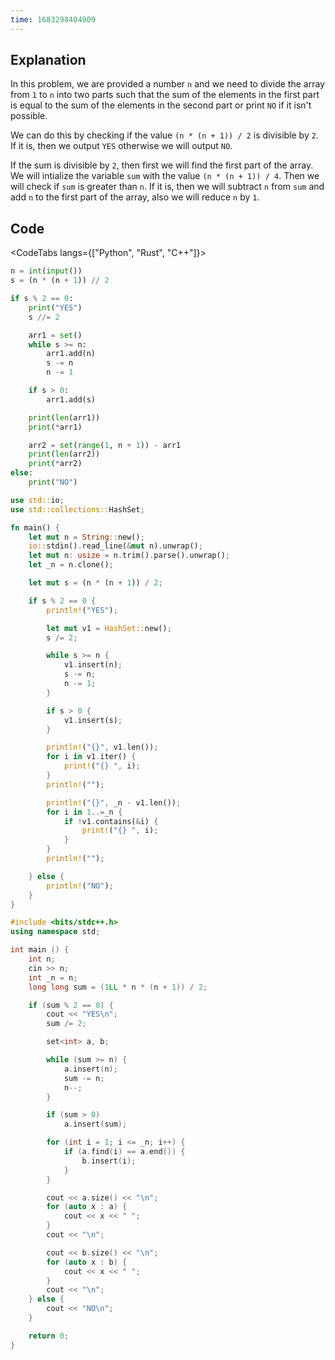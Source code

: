 ```yaml
---
time: 1683298404909
---
```


## Explanation

In this problem, we are provided a number `n` and we need to divide the array from `1` to `n` into two parts such that the sum of the elements in the first part is equal to the sum of the elements in the second part or print `NO` if it isn't possible.

We can do this by checking if the value `(n * (n + 1)) / 2` is divisible by `2`. If it is, then we output `YES` otherwise we will output `NO`.

If the sum is divisible by `2`, then first we will find the first part of the array. We will intialize the variable `sum` with the value `(n * (n + 1)) / 4`. Then we will check if `sum` is greater than `n`. If it is, then we will subtract `n` from `sum` and add `n` to the first part of the array, also we will reduce `n` by `1`.

## Code

<CodeTabs langs={["Python", "Rust", "C++"]}>

```python
n = int(input())
s = (n * (n + 1)) // 2

if s % 2 == 0:
    print("YES")
    s //= 2

    arr1 = set()
    while s >= n:
        arr1.add(n)
        s -= n
        n -= 1

    if s > 0:
        arr1.add(s)

    print(len(arr1))
    print(*arr1)

    arr2 = set(range(1, n + 1)) - arr1
    print(len(arr2))
    print(*arr2)
else:
    print("NO")
```

```rust
use std::io;
use std::collections::HashSet;

fn main() {
    let mut n = String::new();
    io::stdin().read_line(&mut n).unwrap();
    let mut n: usize = n.trim().parse().unwrap();
    let _n = n.clone();

    let mut s = (n * (n + 1)) / 2;

    if s % 2 == 0 {
        println!("YES");

        let mut v1 = HashSet::new();
        s /= 2;

        while s >= n {
            v1.insert(n);
            s -= n;
            n -= 1;
        }

        if s > 0 {
            v1.insert(s);
        }

        println!("{}", v1.len());
        for i in v1.iter() {
            print!("{} ", i);
        }
        println!("");

        println!("{}", _n - v1.len());
        for i in 1..=_n {
            if !v1.contains(&i) {
                print!("{} ", i);
            }
        }
        println!("");

    } else {
        println!("NO");
    }
}
```

```cpp
#include <bits/stdc++.h>
using namespace std;

int main () {
    int n;
    cin >> n;
    int _n = n;
    long long sum = (1LL * n * (n + 1)) / 2;

    if (sum % 2 == 0) {
        cout << "YES\n";
        sum /= 2;

        set<int> a, b;

        while (sum >= n) {
            a.insert(n);
            sum -= n;
            n--;
        }

        if (sum > 0)
            a.insert(sum);

        for (int i = 1; i <= _n; i++) {
            if (a.find(i) == a.end()) {
                b.insert(i);
            }
        }

        cout << a.size() << "\n";
        for (auto x : a) {
            cout << x << " ";
        }
        cout << "\n";

        cout << b.size() << "\n";
        for (auto x : b) {
            cout << x << " ";
        }
        cout << "\n";
    } else {
        cout << "NO\n";
    }

    return 0;
}
```

</CodeTabs>
